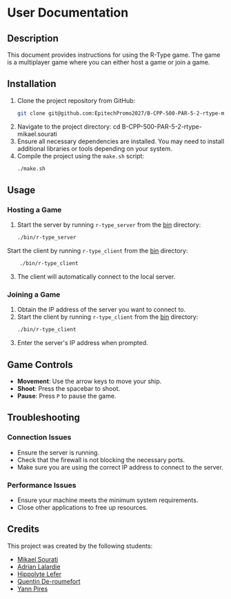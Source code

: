 # User Documentation

## Description

This document provides instructions for using the R-Type game. The game is a multiplayer game where you can either host a game or join a game.

## Installation

1. Clone the project repository from GitHub:
   ```sh
   git clone git@github.com:EpitechPromo2027/B-CPP-500-PAR-5-2-rtype-mikael.sourati.git
2. Navigate to the project directory:
    cd B-CPP-500-PAR-5-2-rtype-mikael.sourati
3.  Ensure all necessary dependencies are installed. You may need to install additional libraries or tools depending on your system.
4.  Compile the project using the `make.sh` script:
    ```sh
    ./make.sh
Usage
-----

### Hosting a Game

1.  Start the server by running `r-type_server` from the [bin](vscode-file://vscode-app/snap/code/177/usr/share/code/resources/app/out/vs/code/electron-sandbox/workbench/workbench.html) directory:
    ```sh
    ./bin/r-type_server
Start the client by running `r-type_client` from the [bin](vscode-file://vscode-app/snap/code/177/usr/share/code/resources/app/out/vs/code/electron-sandbox/workbench/workbench.html) directory:
```sh
    ./bin/r-type_client
```

3. The client will automatically connect to the local server.

### Joining a Game

1.  Obtain the IP address of the server you want to connect to.
2.  Start the client by running `r-type_client` from the [bin](vscode-file://vscode-app/snap/code/177/usr/share/code/resources/app/out/vs/code/electron-sandbox/workbench/workbench.html) directory:
    ```sh
    ./bin/r-type_client
3.  Enter the server's IP address when prompted.

Game Controls
-------------

-   **Movement**: Use the arrow keys to move your ship.
-   **Shoot**: Press the spacebar to shoot.
-   **Pause**: Press `P` to pause the game.

Troubleshooting
---------------

### Connection Issues

-   Ensure the server is running.
-   Check that the firewall is not blocking the necessary ports.
-   Make sure you are using the correct IP address to connect to the server.

### Performance Issues

-   Ensure your machine meets the minimum system requirements.
-   Close other applications to free up resources.

Credits
-------

This project was created by the following students:

-   [Mikael Sourati](vscode-file://vscode-app/snap/code/177/usr/share/code/resources/app/out/vs/code/electron-sandbox/workbench/workbench.html)
-   [Adrian Lalardie](vscode-file://vscode-app/snap/code/177/usr/share/code/resources/app/out/vs/code/electron-sandbox/workbench/workbench.html)
-   [Hippolyte Lefer](vscode-file://vscode-app/snap/code/177/usr/share/code/resources/app/out/vs/code/electron-sandbox/workbench/workbench.html)
-   [Quentin De-roumefort](vscode-file://vscode-app/snap/code/177/usr/share/code/resources/app/out/vs/code/electron-sandbox/workbench/workbench.html)
-   [Yann Pires](vscode-file://vscode-app/snap/code/177/usr/share/code/resources/app/out/vs/code/electron-sandbox/workbench/workbench.html)